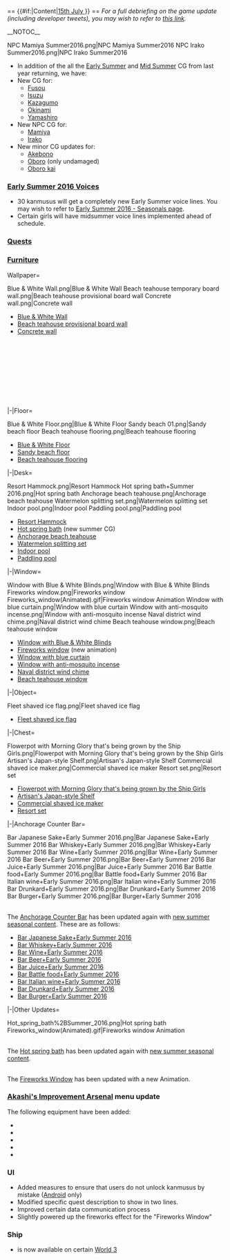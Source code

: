 <div style="float:right">{{Edit|Partials/Updates/2016_July_15th/Content}}</div><br>
== {{#if:{{{thread|}}}|Content|[[Thread:455284|15th July ]]}} ==
''For a full debriefing on the game update (including developer tweets), you may wish to refer to [[Partials/Updates/2016_July_15th|this link]].''

__NOTOC__
{{SeasonalGallery|slideshow=true|Fusou/Summer|Isuzu/Summer|Kazagumo/Summer|Okinami/Summer|Yamashiro/Summer}}
<gallery type="slideshow" widths="300" hideaddbutton="true">
NPC Mamiya Summer2016.png|NPC Mamiya Summer2016
NPC Irako Summer2016.png|NPC Irako Summer2016
</gallery>
{{SeasonalGallery|slideshow=true|Akebono/Summer 2016|Oboro/Summer 2016|Oboro/Kai Summer 2016}}
* In addition of the all the [[Seasonal/Early_Summer_2015|Early Summer]] and [[Seasonal/Mid-Summer_2015|Mid Summer]] CG from last year returning, we have:
* New CG for:
** [[Fusou]]
** [[Isuzu]]
** [[Kazagumo]]
** [[Okinami]]
** [[Yamashiro]]
* New NPC CG for:
** [[NPC#Port|Mamiya]]
** [[NPC#Port|Irako]]
* New minor CG updates for:
** [[Akebono]]
** [[Oboro]] (only undamaged)
** [[Oboro#Remodel|Oboro kai]]
{{clear}}

=== [[Seasonal/Early Summer 2016|Early Summer 2016 Voices]] ===
* 30 kanmusus will get a completely new Early Summer voice lines. You may wish to refer to [[Seasonal/Early Summer 2016|Early Summer 2016 - Seasonals page]].
* Certain girls will have midsummer voice lines implemented ahead of schedule.

=== [[Quests]] ===
{{QuestList|
{{Quest
|ID = B75
|Title_JP = 水雷戦隊、南西諸島防衛線に反復出撃せよ！
|Title_EN = Torpedo Squadron, repeatedly sortie to the Nansei Islands defence line!
|Requirements = Sortie a fleet with light cruiser type (i.e. CL/CLT/CT) as flagship, four destroyers and a wildcard to [[1-4|World 1-4]] and score '''two S-Ranks''' at the boss node.
|Rewards_RSC = 0 / 350 / 0 / 350
|Rewards_Items = [[File:Instant repair 2.png|30px|link=Tutorial:_FAQ#What_are_buckets.3F]] X 4<br>[[File:Food supply ship irako.png|30px|link=Fatigue]][[Fatigue#Food_Supply_Ship_.22Irako.22|"Irako"]] X 1
|Note = Requires: ???
}}
{{Quest
|ID = B76
|Title_JP = 製油所地帯沿岸の哨戒を実施せよ！
|Title_EN = Patrol the Coastal Refinery Zone!
|Requirements = Sortie a fleet with a light aircraft carrier as flagship, three destroyers and two wildcards to [[1-3|World 1-3]] and score an '''S-Rank''' at the boss node.
|Rewards_RSC = 600 / 0 / 0 / 0
|Rewards_Items = [[File:Furniture box medium.png|30px|link=Furniture]] X 1<br>[[File:Furniture fairy.png|30px|link=Furniture]][[Furniture|Furniture Fairy]] X 1
|Note = Requires: ???
}}
{{Quest
|ID = F35
|Title_JP = 「熟練搭乗員」養成
|Title_EN = Skilled Crew Member Training
|Requirements = Set {{ShipLink|Houshou}} as secretary and equip her with a {{LinkImageTooltip|Type 96 Fighter|Type_96_Fighter_019_Card.png}} that is both '''rank 7''' ''and'' '''★max'''.<br>'''※ Consumes ''2 medals.'''''<br>'''※ Consumes the equipment.'''
|Rewards_RSC = 0 / 0 / 0 / 100
|Rewards_Items = [[File:Improvement Materials.png|30px|link=Akashi's_Improvement_Arsenal]] X 4<br>[[File:Skilled Crew Member Icon.png|30px|link=Skilled Crew Member]][[Skilled Crew Member]]
|Note = '''Quarterly Quest'''(?)<br>Requires: ???
}}
{{Quest
|ID = F36
|Title_JP = 新型魚雷兵装の開発
|Title_EN = Development of a New Torpedo Armament
|Requirements = Set {{ShipLink|Shimakaze}} as secretary and equip her with a '''★max''' {{LinkImageTooltip|61cm Quintuple (Oxygen) Torpedo Mount|61cm_Quintuple_(Oxygen)_Torpedo_Mount_058_Card.png}} and a '''★max''' {{LinkImageTooltip|61cm Triple (Oxygen) Torpedo Mount|61cm_Triple_(Oxygen)_Torpedo_Mount_125_Card.png}}.<br>'''※ Consumes ''2 medals.'''''<br>'''※ Consumes the equipment.'''
|Rewards_RSC = 0 / 600 / 0 / 0
|Rewards_Items = [[File:Improvement Materials.png|30px|link=Akashi's_Improvement_Arsenal]] X 6<br>[[File:Prototype_61cm_Sextuple_(Oxygen)_Torpedo_Mount_179_Card.png|30px|link=Prototype 61cm Sextuple (Oxygen) Torpedo Mount]][[Prototype 61cm Sextuple (Oxygen) Torpedo Mount]]
|Note = Requires: ???
}}
}}

=== [[Furniture]] ===
<tabber>Wallpaper=
<gallery type="slideshow" widths="300" hideaddbutton="true">
Blue & White Wall.png|Blue & White Wall {{new}}
Beach teahouse temporary board wall.png|Beach teahouse provisional board wall
Concrete wall.png|Concrete wall
</gallery>
* [[Furniture/Wall#Blue & White Wall|Blue & White Wall]] {{new}}
* [[Furniture/Wall#Beach teahouse provisional board wall|Beach teahouse provisional board wall]]
* [[Furniture/Wall#Concrete wall|Concrete wall]]
<br><br><br><br><br><br><br><br><br>
|-|Floor=
<gallery type="slideshow" widths="300" hideaddbutton="true">
Blue & White Floor.png|Blue & White Floor {{new}}
Sandy beach 01.png|Sandy beach floor
Beach teahouse flooring.png|Beach teahouse flooring
</gallery>
* [[Furniture/Floor#Blue & White Floor|Blue & White Floor]] {{new}}
* [[Furniture/Floor#Sandy beach floor|Sandy beach floor]]
* [[Furniture/Floor#Beach teahouse flooring|Beach teahouse flooring]]
{{clear}}
|-|Desk=
<gallery type="slideshow" widths="300" hideaddbutton="true">
Resort Hammock.png|Resort Hammock {{new}}
Hot spring bath+Summer 2016.png|Hot spring bath {{updated}}
Anchorage beach teahouse.png|Anchorage beach teahouse
Watermelon splitting set.png|Watermelon splitting set
Indoor pool.png|Indoor pool
Paddling pool.png|Paddling pool
</gallery>
* [[Furniture/Desk#Resort Hammock|Resort Hammock]] {{new}}
* [[Furniture/Desk#Hot spring bath|Hot spring bath]] {{updated}} (new summer CG)
* [[Furniture/Desk#Anchorage beach teahouse|Anchorage beach teahouse]]
* [[Furniture/Desk#Watermelon splitting set|Watermelon splitting set]]
* [[Furniture/Desk#Indoor pool|Indoor pool]]
* [[Furniture/Desk#Paddling pool|Paddling pool]]
{{clear}}
|-|Window=
<gallery type="slideshow" widths="300" hideaddbutton="true">
Window with Blue & White Blinds.png|Window with Blue & White Blinds {{new}}
Fireworks window.png|Fireworks window {{updated}}
Fireworks_window(Animated).gif|Fireworks window Animation {{updated}}
Window with blue curtain.png|Window with blue curtain
Window with anti-mosquito incense.png|Window with anti-mosquito incense
Naval district wind chime.png|Naval district wind chime
Beach teahouse window.png|Beach teahouse window
</gallery>
* [[Furniture/Window#Window with Blue & White Blinds|Window with Blue & White Blinds]] {{new}}
* [[Furniture/Window#Fireworks window|Fireworks window]] {{updated}} (new animation)
* [[Furniture/Window#Window with blue curtain|Window with blue curtain]]
* [[Furniture/Window#Window with anti-mosquito incense|Window with anti-mosquito incense]]
* [[Furniture/Window#Naval district wind chime|Naval district wind chime]]
* [[Furniture/Window#Beach teahouse window|Beach teahouse window]]
{{clear}}
|-|Object=
<gallery type="slideshow" widths="300" hideaddbutton="true">
Fleet shaved ice flag.png|Fleet shaved ice flag
</gallery>
* [[Furniture/Object#Fleet shaved ice flag|Fleet shaved ice flag]]
{{clear}}
|-|Chest=
<gallery type="slideshow" widths="300" hideaddbutton="true">
Flowerpot with Morning Glory that's being grown by the Ship Girls.png|Flowerpot with Morning Glory that's being grown by the Ship Girls {{new}}
Artisan's Japan-style Shelf.png|Artisan's Japan-style Shelf {{new}}
Commercial shaved ice maker.png|Commercial shaved ice maker
Resort set.png|Resort set
</gallery>
* [[Furniture/Chest#Flowerpot with Morning Glory that's being grown by the Ship Girls|Flowerpot with Morning Glory that's being grown by the Ship Girls]] {{new}}
* [[Furniture/Chest#Artisan's Japan-style Shelf|Artisan's Japan-style Shelf]] {{new}}
* [[Furniture/Chest#Commercial shaved ice maker|Commercial shaved ice maker]]
* [[Furniture/Chest#Resort set|Resort set]]
{{clear}}
|-|Anchorage Counter Bar=
<gallery type="slideshow" widths="300" hideaddbutton="true">
Bar Japanese Sake+Early Summer 2016.png|Bar Japanese Sake+Early Summer 2016 {{updated}}
Bar Whiskey+Early Summer 2016.png|Bar Whiskey+Early Summer 2016 {{updated}}
Bar Wine+Early Summer 2016.png|Bar Wine+Early Summer 2016 {{updated}}
Bar Beer+Early Summer 2016.png|Bar Beer+Early Summer 2016 {{updated}}
Bar Juice+Early Summer 2016.png|Bar Juice+Early Summer 2016 {{updated}}
Bar Battle food+Early Summer 2016.png|Bar Battle food+Early Summer 2016 {{updated}}
Bar Italian wine+Early Summer 2016.png|Bar Italian wine+Early Summer 2016 {{updated}}
Bar Drunkard+Early Summer 2016.png|Bar Drunkard+Early Summer 2016 {{updated}}
Bar Burger+Early Summer 2016.png|Bar Burger+Early Summer 2016 {{updated}}
</gallery>
<br>The [[Furniture/Window#Anchorage_Counter_Bar|Anchorage Counter Bar]] has been updated again with [[Furniture/Notes#Early_Summer_2016|new summer seasonal content]]. These are as follows:
* [[:File:Bar Japanese Sake+Early Summer 2016.png|Bar Japanese Sake+Early Summer 2016 {{updated}}]]
* [[:File:Bar Whiskey+Early Summer 2016.png|Bar Whiskey+Early Summer 2016 {{updated}}]]
* [[:File:Bar Wine+Early Summer 2016.png|Bar Wine+Early Summer 2016 {{updated}}]]
* [[:File:Bar Beer+Early Summer 2016.png|Bar Beer+Early Summer 2016 {{updated}}]]
* [[:File:Bar Juice+Early Summer 2016.png|Bar Juice+Early Summer 2016 {{updated}}]]
* [[:File:Bar Battle food+Early Summer 2016.png|Bar Battle food+Early Summer 2016 {{updated}}]]
* [[:File:Bar Italian wine+Early Summer 2016.png|Bar Italian wine+Early Summer 2016 {{updated}}]]
* [[:File:Bar Drunkard+Early Summer 2016.png|Bar Drunkard+Early Summer 2016 {{updated}}]]
* [[:File:Bar Burger+Early Summer 2016.png|Bar Burger+Early Summer 2016 {{updated}}]]
{{clear}}
|-|Other Updates=
<gallery type="slideshow" widths="300" hideaddbutton="true">
Hot_spring_bath%2BSummer_2016.png|Hot spring bath {{updated}}
Fireworks_window(Animated).gif|Fireworks window Animation {{updated}}
</gallery>
<br>The [[Furniture/Desk#Hot_spring_bath|Hot spring bath]] has been updated again with [[Furniture/Notes#Hot_spring_bath|new summer seasonal content]].

<br>The [[Furniture/Window#Fireworks_window|Fireworks Window]] has been updated with a new Animation. 
{{clear}}
</tabber>
{{clear}}


=== [[Akashi's Improvement Arsenal]] menu update ===
The following equipment have been added:
* {{LinkImageTooltip|Zero Fighter Model 52C (w&#47; Iwai Flight)|Zero Fighter Model 52C (w Iwai Flight) 153 Card.png}}
* {{LinkImageTooltip|Zero Fighter Model 52A (w&#47; Iwamoto Flight)|Zero Fighter Model 52A (w Iwamoto Flight) 156 Card.png}}
* {{LinkImageTooltip|Type 0 Fighter Model 53 (Iwamoto Squadron)|Type 0 Fighter Model 53 (Iwamoto Squadron) 157 Card.png}}
* {{LinkImageTooltip|Type 0 Fighter Model 62 (Fighter-bomber)|Type 0 Fighter Model 62 (Fighter-bomber) 060 Card.png}}
* {{LinkImageTooltip|Zero Fighter Model 62 (Fighter-bomber &#47; Iwai Squadron)|Zero Fighter Model 62 (Fighter-bomber Iwai Squadron) 154 Card.png}}
{{clear}}

=== UI ===
<gallery type="slideshow" widths="300" hideaddbutton="true">
</gallery>
* Added measures to ensure that users do not unlock kanmusus by mistake ([[KanColle Android|Android]] only)
* Modified specific quest description to show in two lines.
* Improved certain data communication process
* Slightly powered up the fireworks effect for the "Fireworks Window"

=== Ship ===
* {{ShipLink|Kazagumo}} is now available on certain [[World_3:_%E5%8C%97%E6%96%B9%E6%B5%B7%E5%9F%9F|World 3]]